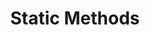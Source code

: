 ---
id: "q_jv1013"
questionType: "TRUE_FALSE"
title: "Static Methods"
statement: "A static method can be called without creating an instance of its class."
difficulty: "EASY"
category: "Java"
correctAnswer: true
explanation: "Static methods belong to the class, not an instance, so they can be called directly using the class name."
---